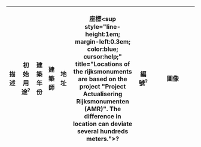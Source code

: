 {| class="RM_table wikitable sortable plainlinks" style="width:100%; font-size:89%; margin-top:0.5em;"
 |-
 ! 描述<br />
 ! 初始用途<sup style="line-height:1em; margin-left:0.3em; color:blue; cursor:help;" title="Original function category of the rijksmonument in the register">?</sup>
 ! 建築年份<br />
 ! 建築師<br />
 ! 地址<br />
 ! 座標<sup style="line-height:1em; margin-left:0.3em; color:blue; cursor:help;" title="Locations of the rijksmonuments are based on the project "Project Actualisering Rijksmonumenten (AMR)". The difference in location can deviate several hundreds meters.">?</sup>
 ! 編號<sup style="line-height:1em; margin-left:0.3em; color:blue; cursor:help;" title="The listing identifier of the Rijksmonument. Source: RCE KICH Rijksmonumenten Dataset, ontleend aan het Rijksmonumentenregister zoals beheerd door de Rijksdienst voor het Cultureel Erfgoed">?</sup><br />
 ! class="unsortable" style="width:102px;" | 圖像<noinclude>
|}
{{documentation}}
</noinclude>